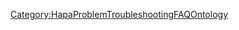 <includeonly>{{METADATA|Keywords={{{HasKeyword|}}}|HasEntityTitle={{{HasEntityTitle}}}|HasEntityBlurb={{{HasEntityBlurb|}}}|HasEntityType=Solution}}
</includeonly>
<noinclude>[[Category:HapaProblemTroubleshootingFAQOntology]]</noinclude>
